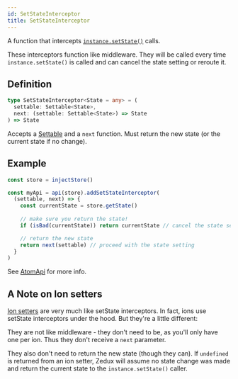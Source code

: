 ```yaml
---
id: SetStateInterceptor
title: SetStateInterceptor
---
```


A function that intercepts [`instance.setState()`](../classes/AtomInstance#setstate) calls.

These interceptors function like middleware. They will be called every time `instance.setState()` is called and can cancel the state setting or reroute it.

## Definition

```ts
type SetStateInterceptor<State = any> = (
  settable: Settable<State>,
  next: (settable: Settable<State>) => State
) => State
```

Accepts a [Settable](Settable) and a `next` function. Must return the new state (or the current state if no change).

## Example

```ts
const store = injectStore()

const myApi = api(store).addSetStateInterceptor(
  (settable, next) => {
    const currentState = store.getState()
    
    // make sure you return the state!
    if (isBad(currentState)) return currentState // cancel the state setting

    // return the new state
    return next(settable) // proceed with the state setting
  }
)
```

See [AtomApi](../classes/AtomApi) for more info.

## A Note on Ion setters

[Ion setters](../factories/ion#set) are very much like setState interceptors. In fact, ions use setState interceptors under the hood. But they're a little different:

They are not like middleware - they don't need to be, as you'll only have one per ion. Thus they don't receive a `next` parameter.

They also don't need to return the new state (though they can). If `undefined` is returned from an ion setter, Zedux will assume no state change was made and return the current state to the `instance.setState()` caller.
